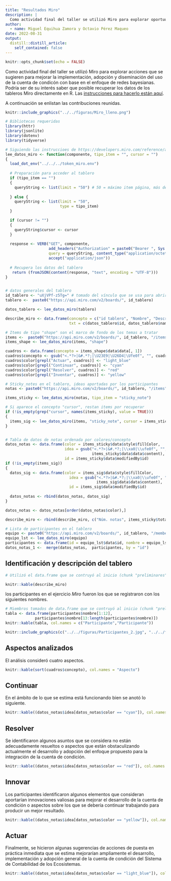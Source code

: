 ```yaml
---
title: "Resultados Miro"
description: |
  Como actividad final del taller se utilizó Miro para explorar oportuunnidades de mejora.
author:
  - name: Miguel Equihua Zamora y Octavio Pérez Maqueo 
date: 2022-08-31
output:
  distill::distill_article:
    self_contained: false
---
```



```r
knitr::opts_chunk$set(echo = FALSE)

```

Como actividad final del taller se utilizó Miro para explorar acciones que se sugieren para mejorar la implementación, adopción y diseminación del uso de la cuenta de condicón con base en el enfoque de redes bayesianas. Podría ser de su interés saber que posible recuperar los datos de los tableros Miro directamente en R. Las [instrucciones para hacerlo están aquí](https://developers.miro.com/reference/api-reference).

A continuación se enlistan las contribuciones reunidas.

```r

knitr::include_graphics("../../figuras/Miro_lleno.png")
```


```r
# Bibliotecas requeridas
library(httr)
library(jsonlite)
library(dotenv)
library(tidyverse)

# Siguiendo las instruccioes de https://developers.miro.com/reference/api-reference
lee_datos_miro <- function(componente, tipo_item = "", cursor = "")
{
  load_dot_env("../../../token_miro.env")
  
  # Preparación para acceder al tablero
  if (tipo_item == "")
  {
    queryString <- list(limit = "50") # 50 = máximo item página, más de esto usar "cursor"
    
  } else {
    queryString <- list(limit = "50",
                        type = tipo_item)
  }

  if (cursor != "")
  {
    queryString$cursor <- cursor
  }
  
  response <- VERB("GET", componente, 
                   add_headers("Authorization" = paste0("Bearer ", Sys.getenv("MIRO_TOKEN"))), 
                   query = queryString, content_type("application/octet-stream"), 
                   accept("application/json"))
  
  # Recupera los datos del tablero
   return (fromJSON(content(response, "text", encoding = "UTF-8")))
}


# datos generales del tablero
id_tablero <- "uXjVPf-z5Tg=" # tomado del vínculo que se usa para abrir el tablero de interes
tablero <-  paste0("https://api.miro.com/v2/boards/", id_tablero)

datos_tablero <- lee_datos_miro(tablero)

describe_miro <- data.frame(concepto = c("id tablero", "Nombre", "Descripción"), 
                            txt = c(datos_tablero$id, datos_tablero$name, datos_tablero$description))

# Items de tipo "shape" son el marco de fondo de los temas a tratar
items <-  paste0("https://api.miro.com/v2/boards/", id_tablero, "/items" )
items_shape <- lee_datos_miro(items, "shape")

cuadros <- data.frame(concepto = items_shape$data$data[, 1])
cuadros$concepto <- gsub("<.*?>|&#.*?;|\U23E9|\U26D4|\Ufe0f", "", cuadros$concepto)
cuadros$color[grepl("Actuar", cuadros)] <- "light_blue"
cuadros$color[grepl("Continuar", cuadros)] <- "cyan"
cuadros$color[grepl("Resolver", cuadros)] <- "red"
cuadros$color[grepl("Inventar", cuadros)] <- "yellow"

# Sticky_notes en el tablero, ideas aportadas por los participantes
notas <- paste0("https://api.miro.com/v2/boards/", id_tablero, "/items" )

items_sticky <- lee_datos_miro(notas, tipo_item = "sticky_note")

# Si aparece el concepto "cursor", restan items por recuperar
if (!is_empty(grep("cursor", names(items_sticky), value = TRUE)))
{
  items_sig <- lee_datos_miro(items, "sticky_note", cursor = items_sticky$cursor)
}


# Tabla de datos de notas ordenada por colores/concepto
datos_notas <- data.frame(color = items_sticky$data$style$fillColor,
                          idea = gsub("<.*?>|&#.*?;|\\xa0|\\ufe0f", "", 
                                      items_sticky$data$data$content),
                          id = items_sticky$data$modifiedBy$id)
if (!is_empty(items_sig))
{
  datos_sig <- data.frame(color = items_sig$data$style$fillColor,
                            idea = gsub("<.*?>|&#.*?;|\\xa0|\\ufe0f", "", 
                                        items_sig$data$data$content),
                            id = items_sig$data$modifiedBy$id)
  
  datos_notas <- rbind(datos_notas, datos_sig)
}

datos_notas <- datos_notas[order(datos_notas$color),]

describe_miro <- rbind(describe_miro, c("Núm. notas", items_sticky$total))

# Lista de participantes en el tablero
equipo <- paste0("https://api.miro.com/v2/boards/", id_tablero, "/members")
equipo_lst <- lee_datos_miro(equipo)
participantes <- data.frame(id = equipo_lst$data$id, nombre = equipo_lst$data$name)
datos_notas_1 <-  merge(datos_notas,  participantes, by = "id")

```


## Identificación y descripción del tablero


```r

# Utilizó el data.frame que se contruyó al inicio (chunk "preliminares")

knitr::kable(describe_miro)
```

los participantes en el ejercicio *Miro* fueron los que se registraron con los siguientes nombres.

```r
# Miembros tomados de data.frame que se contruyó al inicio (chunk "preliminares")
tabla <- data.frame(participantes$nombre[1:12], 
             participantes$nombre[13:length(participantes$nombre)])
knitr::kable(tabla, col.names = c("Participante","Participante"))

```





```r

knitr::include_graphics(c("../../figuras/Participantes_2.jpg", "../../figuras/participantes.png"))

```



## Aspectos analizados

El análisis consideró cuatro aspectos.

```r

knitr::kable(sort(cuadros$concepto), col.names = "Aspecto")
```

## Continuar

En el ámbito de lo que se estima está funcionando bien se anotó lo siguiente.

```r

knitr::kable((datos_notas$idea[datos_notas$color == "cyan"]), col.names = "Idea")

```

## Resolver

Se identificaron algunos asuntos que se considera no están adecuadamente resueltos o aspectos que están obstaculizando actualmente el desarrollo y adopción del enfoque propuesto para la integración de la cuenta de condición.

```r

knitr::kable((datos_notas$idea[datos_notas$color == "red"]), col.names = "Idea")

```

## Innovar

Los participantes identificaron algunos elementos que consideran aportarían innovaciones valiosas para mejorar el desarrollo de la cuenta de condición o aspectos sobre los que se debería continuar trabajando para producir un mejor resultado.

```r

knitr::kable((datos_notas$idea[datos_notas$color == "yellow"]), col.names = "Idea")

```

## Actuar

Finalmente, se hicieron algunas sugerencias de acciones de puesta en práctica inmediata que se estima mejorarían ampliamente el desarrollo, implementación y adopción general de la cuenta de condición del Sistema de Contabilidad de los Ecosistemas.


```r

knitr::kable((datos_notas$idea[datos_notas$color == "light_blue"]), col.names = "Idea")

```
